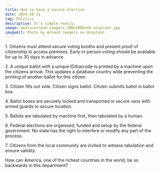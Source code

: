 ```yaml
---
title: How to have a secure election
date: 2024-10-31
tag: Politics
description: It's simple really.
image: media/arnaud-jaegers-IBWJsMObnnU-unsplash.jpg
imageAlt: Photo by Arnaud Jaegers on Unsplash
---
```

1\. Citizens must attend secure voting booths and present proof of citizenship to access premises. Early in-person voting should be available for up to 30 days in advance.

2\. A unique ballot with a unique ID/barcode is printed by a machine upon the citizens arrival. This updates a database country wide preventing the printing of another ballot for this citizen.

3\. Citizen fills out vote. Citizen signs ballot. Citizen submits ballot in ballot box.

4\. Ballot boxes are securely locked and transported in secure vans with armed guards to secure location.

5\. Ballots are tabulated by machine first, then tabulated by a human.

6\. Federal elections are organised, funded and setup by the federal government. No state has the right to interfere or modify any part of the process.

7\. Citizens from the local community are invited to witness tabulation and ensure validity.

How can America, one of the richest countries in the world, be so backwards in this department?